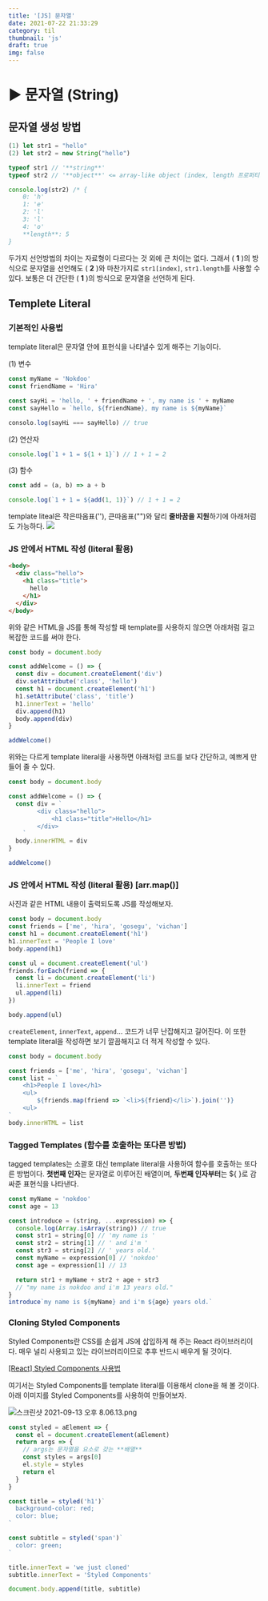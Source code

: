 ```yaml
---
title: '[JS] 문자열'
date: 2021-07-22 21:33:29
category: til
thumbnail: 'js'
draft: true
img: false
---
```



# ▶️ 문자열 (String)

## 문자열 생성 방법

```jsx
(1) let str1 = "hello"
(2) let str2 = new String("hello")

typeof str1 // '**string**'
typeof str2 // '**object**' <= array-like object (index, length 프로퍼티 존재)

console.log(str2) /* {
	0: 'h'
	1: 'e'
	2: 'l'
	3: 'l'
	4: 'o'
	**length**: 5
}
```

두가지 선언방법의 차이는 자료형이 다르다는 것 외에 큰 차이는 없다. 그래서 ( **1** )의 방식으로 문자열을 선언해도 ( **2** )와 마찬가지로 `str1[index]`, `str1.length`를 사용할 수 있다. 보통은 더 간단한 ( **1** )의 방식으로 문자열을 선언하게 된다.

## Templete Literal

### 기본적인 사용법

template literal은 문자열 안에 표현식을 나타낼수 있게 해주는 기능이다.

(1) 변수

```jsx
const myName = 'Nokdoo'
const friendName = 'Hira'

const sayHi = 'hello, ' + friendName + ', my name is ' + myName
const sayHello = `hello, ${friendName}, my name is ${myName}`

consolo.log(sayHi === sayHello) // true
```

(2) 연산자

```jsx
console.log(`1 + 1 = ${1 + 1}`) // 1 + 1 = 2
```

(3) 함수

```jsx
const add = (a, b) => a + b

console.log(`1 + 1 = ${add(1, 1)}`) // 1 + 1 = 2
```

template liteal은 작은따옴표(''), 큰따옴표("")와 달리 **줄바꿈을 지원**하기에 아래처럼도 가능하다.
![](https://www.notion.so/image/https%3A%2F%2Fs3-us-west-2.amazonaws.com%2Fsecure.notion-static.com%2F50337817-ba62-4b26-b2f0-01f8102ba038%2F%E1%84%89%E1%85%B3%E1%84%8F%E1%85%B3%E1%84%85%E1%85%B5%E1%86%AB%E1%84%89%E1%85%A3%E1%86%BA_2021-09-13_%E1%84%8B%E1%85%A9%E1%84%92%E1%85%AE_3.19.45.png?table=block&id=0e04ad30-0f38-48d6-ad3e-c98452368ddf&spaceId=afdce364-b2e1-4547-8282-c4a28b754ef8&width=2000&userId=60efd79d-1828-4612-87a4-223e97e23bee&cache=v2)

### JS 안에서 HTML 작성 (literal 활용)

```html
<body>
  <div class="hello">
    <h1 class="title">
      hello
    </h1>
  </div>
</body>
```

위와 같은 HTML을 JS를 통해 작성할 때 template를 사용하지 않으면 아래처럼 길고 복잡한 코드를 써야 한다.

```jsx
const body = document.body

const addWelcome = () => {
  const div = document.createElement('div')
  div.setAttribute('class', 'hello')
  const h1 = document.createElement('h1')
  h1.setAttribute('class', 'title')
  h1.innerText = 'hello'
  div.append(h1)
  body.append(div)
}

addWelcome()
```

위와는 다르게 template literal을 사용하면 아래처럼 코드를 보다 간단하고, 예쁘게 만들어 줄 수 있다.

```jsx
const body = document.body

const addWelcome = () => {
  const div = `
		<div class="hello">
			<h1 class="title">Hello</h1>
		</div>
	`
  body.innerHTML = div
}

addWelcome()
```

### JS 안에서 HTML 작성 (literal 활용) [arr.map()]

사진과 같은 HTML 내용이 출력되도록 JS를 작성해보자.

```jsx
const body = document.body
const friends = ['me', 'hira', 'gosegu', 'vichan']
const h1 = document.createElement('h1')
h1.innerText = 'People I love'
body.append(h1)

const ul = document.createElement('ul')
friends.forEach(friend => {
  const li = document.createElement('li')
  li.innerText = friend
  ul.append(li)
})

body.append(ul)
```

`createElement`, `innerText`, `append`... 코드가 너무 난잡해지고 길어진다.
이 또한 template literal을 작성하면 보기 깔끔해지고 더 적게 작성할 수 있다.

```jsx
const body = document.body

const friends = ['me', 'hira', 'gosegu', 'vichan']
const list = `
    <h1>People I love</h1>
    <ul>
        ${friends.map(friend => `<li>${friend}</li>`).join('')}
    <ul>
`
body.innerHTML = list
```

### Tagged Templates (함수를 호출하는 또다른 방법)

tagged templates는 소괄호 대신 template literal을 사용하여 함수를 호출하는 또다른 방법이다.
**첫번째 인자**는 문자열로 이루어진 배열이며, **두번째 인자부터**는 \${ }로 감싸준 표현식을 나타낸다.

```jsx
const myName = 'nokdoo'
const age = 13

const introduce = (string, ...expression) => {
  console.log(Array.isArray(string)) // true
  const str1 = string[0] // 'my name is '
  const str2 = string[1] // ' and i'm '
  const str3 = string[2] // ' years old.'
  const myName = expression[0] // 'nokdoo'
  const age = expression[1] // 13

  return str1 + myName + str2 + age + str3
  // "my name is nokdoo and i'm 13 years old."
}
introduce`my name is ${myName} and i'm ${age} years old.`
```

### Cloning Styled Components

Styled Components란 CSS를 손쉽게 JS에 삽입하게 해 주는 React 라이브러리이다.
매우 널리 사용되고 있는 라이브러리이므로 추후 반드시 배우게 될 것이다.

[[React] Styled Components 사용법](https://www.daleseo.com/react-styled-components/)

여기서는 Styled Components를 template literal를 이용해서 clone을 해 볼 것이다.
아래 이미지를 Styled Components를 사용하여 만들어보자.

![스크린샷 2021-09-13 오후 8.06.13.png](https://www.notion.so/image/https%3A%2F%2Fs3-us-west-2.amazonaws.com%2Fsecure.notion-static.com%2F30b3876f-ecd4-4c17-a8c7-062b7fa0f12a%2F%E1%84%89%E1%85%B3%E1%84%8F%E1%85%B3%E1%84%85%E1%85%B5%E1%86%AB%E1%84%89%E1%85%A3%E1%86%BA_2021-09-13_%E1%84%8B%E1%85%A9%E1%84%92%E1%85%AE_8.06.13.png?table=block&id=9a3ca6ed-6ae4-4845-9b47-07a4139ef1de&spaceId=afdce364-b2e1-4547-8282-c4a28b754ef8&width=2000&userId=60efd79d-1828-4612-87a4-223e97e23bee&cache=v2)

```jsx
const styled = aElement => {
  const el = document.createElement(aElement)
  return args => {
    // args는 문자열을 요소로 갖는 **배열**
    const styles = args[0]
    el.style = styles
    return el
  }
}

const title = styled('h1')`
  background-color: red;
  color: blue;
`

const subtitle = styled('span')`
  color: green;
`

title.innerText = 'we just cloned'
subtitle.innerText = 'Styled Components'

document.body.append(title, subtitle)
```
